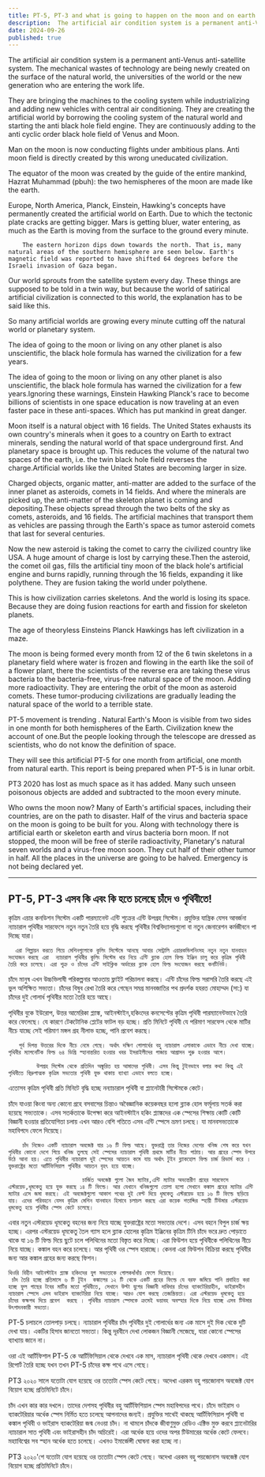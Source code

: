 ```yaml
---
title: PT-5, PT-3 and what is going to happen on the moon and on earth!
description:  The artificial air condition system is a permanent anti-Venus anti-satellite system. The mechanical wastes of technology are being newly created on the surface of the natural world, the universities of the world or the new generation who are entering the work life.
date: 2024-09-26
published: true
---
```


The artificial air condition system is a permanent anti-Venus anti-satellite system. The mechanical wastes of technology are being newly created on the surface of the natural world, the universities of the world or the new generation who are entering the work life.

They are bringing the machines to the cooling system while industrializing and adding new vehicles with central air conditioning. They are creating the artificial world by borrowing the cooling system of the natural world and starting the anti black hole field engine. They are continuously adding to the anti cyclic order black hole field of Venus and Moon.

Man on the moon is now conducting flights under ambitious plans. Anti moon field is directly created by this wrong uneducated civilization.

The equator of the moon was created by the guide of the entire mankind, Hazrat Muhammad (pbuh): the two hemispheres of the moon are made like the earth.

Europe, North America, Planck, Einstein, Hawking's concepts have permanently created the artificial world on Earth. Due to which the tectonic plate cracks are getting bigger. Mars is getting bluer, water entering, as much as the Earth is moving from the surface to the ground every minute.

        The eastern horizon dips down towards the north. That is, many natural areas of the southern hemisphere are seen below. Earth's magnetic field was reported to have shifted 64 degrees before the Israeli invasion of Gaza began.

Our world sprouts from the satellite system every day. These things are supposed to be told in a twin way, but because the world of satirical artificial civilization is connected to this world, the explanation has to be said like this.

So many artificial worlds are growing every minute cutting off the natural world or planetary system.

The idea of ​​going to the moon or living on any other planet is also unscientific, the black hole formula has warned the civilization for a few years.

The idea of ​​going to the moon or living on any other planet is also unscientific, the black hole formula has warned the civilization for a few years.Ignoring these warnings, Einstein Hawking Planck's race to become billions of scientists in one space education is now traveling at an even faster pace in these anti-spaces. Which has put mankind in great danger.

Moon itself is a natural object with 16 fields. The United States exhausts its own country's minerals when it goes to a country on Earth to extract minerals, sending the natural world of that space underground first. And planetary space is brought up. This reduces the volume of the natural two spaces of the earth, i.e. the twin black hole field reverses the charge.Artificial worlds like the United States are becoming larger in size.

Charged objects, organic matter, anti-matter are added to the surface of the inner planet as asteroids, comets in 14 fields. And where the minerals are picked up, the anti-matter of the skeleton planet is coming and depositing.These objects spread through the two belts of the sky as comets, asteroids, and 16 fields. The artificial machines that transport them as vehicles are passing through the Earth's space as tumor asteroid comets that last for several centuries.

Now the new asteroid is taking the comet to carry the civilized country like USA. A huge amount of charge is lost by carrying these.Then the asteroid, the comet oil gas, fills the artificial tiny moon of the black hole's artificial engine and burns rapidly, running through the 16 fields, expanding it like polythene. They are fusion taking the world under polythene.

This is how civilization carries skeletons. And the world is losing its space. Because they are doing fusion reactions for earth and fission for skeleton planets.

The age of theoryless Einsteins Planck Hawkings has left civilization in a maze.

The moon is being formed every month from 12 of the 6 twin skeletons in a planetary field where water is frozen and flowing in the earth like the soil of a flower plant, there the scientists of the reverse era are taking these virus bacteria to the bacteria-free, virus-free natural space of the moon. Adding more radioactivity. They are entering the orbit of the moon as asteroid comets. These tumor-producing civilizations are gradually leading the natural space of the world to a terrible state.

PT-5 movement is trending . Natural Earth's Moon is visible from two sides in one month for both hemispheres of the Earth. Civilization knew the account of one.But the people looking through the telescope are dressed as scientists, who do not know the definition of space.

They will see this artificial PT-5 for one month from artificial, one month from natural earth. This report is being prepared when PT-5 is in lunar orbit.

PT3 2020 has lost as much space as it has added. Many such unseen poisonous objects are added and subtracted to the moon every minute.

Who owns the moon now? Many of Earth's artificial spaces, including their countries, are on the path to disaster. Half of the virus and bacteria space on the moon is going to be built for you. Along with technology there is artificial earth or skeleton earth and virus bacteria born moon. If not stopped, the moon will be free of sterile radioactivity, Planetary's natural seven worlds and a virus-free moon soon. They cut half of their other tumor in half. All the places in the universe are going to be halved. Emergency is not being declared yet.

---

## PT-5, PT-3 এসব কি এবং কি হতে চলেছে চাঁদে ও পৃথিবীতে!

  কৃত্রিম এয়ার কনডিশন সিস্টেম একটি পারম‍্যানেন্ট এন্টি শুক্রের এন্টি উপগ্রহ সিস্টেম। প্রযুক্তির যান্ত্রিক যেসব আবর্জনা ন‍্যাচারাল পৃথিবীর সারফেসে নতুন নতুন তৈরি হয়ে বৃদ্ধি করছে পৃথিবীর বিশ্ববিদ্যালয়গুলো বা নতুন জেনারেশন কর্মজীবনে পা দিচ্ছে যারা।

      এরা শিল্পায়ন করতে গিয়ে মেশিনগুলোকে কুলিং সিস্টেমে আনছে আবার সেন্ট্রালি এয়ারকন্ডিশনিংসহ নতুন নতুন যানবাহন সংযোজন করছে এরা  ন‍্যাচারাল পৃথিবীর কুলিং সিস্টেম ধার নিয়ে এন্টি ব্ল‍্যাক হোল ফিল্ড ইঞ্জিন চালু করে কৃত্রিম পৃথিবী তৈরি করে চলেছে। এরা শুক্র ও চাঁদের এন্টি সাইক্লিক অর্ডারের ব্ল‍্যাক হোল ফিল্ড সংযোজন করছে কনটিনিউ।

চাঁদে মানুষ এখন উচ্চভিলাষী পরিকল্পনার আওতায় ফ্লাইট পরিচালনা করছে। এন্টি চাঁদের ফিল্ড সরাসরি তৈরি করছে এই ভুল অশিক্ষিত সভ‍্যতা।
চাঁদের বিষুব রেখা তৈরি করে গেছেন সমগ্র মানবজাতির পথ প্রদর্শক হযরত মোহাম্মদ (সা:) যা চাঁদের দুই গোলার্ধ পৃথিবীর মতো তৈরি হয়ে আছে।

পৃথিবীর বুকে ইউরোপ, উত্তর আমেরিকা প্ল‍্যাঙ্ক, আইনস্টাইন,হকিংদের কনসেপ্টের কৃত্রিম পৃথিবী পারম‍্যানেন্টভাবে  তৈরি করে ফেলেছে। যে কারণে টেকটোনিক প্লেটের ফাটল বড় হচ্ছে। প্রতি মিনিটে পৃথিবী যে পরিমাণ সারফেস থেকে মাটির নীচে যাচ্ছে সেই পরিমাণ মঙ্গল গ্রহ নীলাভ হচ্ছে, পানি প্রবেশ করছে।

       পূর্ব দিগন্ত উত্তরের দিকে নীচে নেমে গেছে। অর্থাৎ দক্ষিণ গোলার্ধের বহু ন‍্যাচারাল এলাকাকে এভাবে নীচে দেখা যাচ্ছে। পৃথিবীর ম‍্যাগনেটিক ফিল্ড ৬৪ ডিগ্রি স্হানান্তরিত হওয়ার খবর ইসরাইলীদের গাজায় আগ্রাসন শুরু হওয়ার আগে।

            উপগ্রহ সিস্টেম থেকে প্রতিদিন অঙ্কুরিত হয় আমাদের পৃথিবী। এসব কিন্তু টুইনভাবে বলার কথা কিন্তু এই পৃথিবীতে বিদ্রুপাত্মক কৃত্রিম সভ‍্যতার পৃথিবী যুক্ত থাকায় ব‍্যাখ‍্যা এভাবে বলতে হচ্ছে।

এতোসব কৃত্রিম পৃথিবী প্রতি মিনিটে বৃদ্ধি হচ্ছে ন‍ন‍্যাচারাল পৃথিবী বা প্ল‍্যানেটারী সিস্টেমকে কেটে।

চাঁদে যাওয়া কিংবা অন‍্য কোনো গ্রহে বসবাসের চিন্তাও অবৈজ্ঞানিক কয়েকবছর হলো ব্ল‍্যাক হোল ফর্মূলায় সতর্ক করা হয়েছে সভ‍্যতাকে।
এসব সতর্কতাকে উপেক্ষা করে আইনস্টাইন হকিং প্ল‍্যাঙ্কদের এক স্পেসের শিক্ষায় কোটি কোটি  বিজ্ঞানী হওয়ার প্রতিযোগিতা চলায় এখন আরও বেশি গতিতে এসব এন্টি স্পেসে ভ্রমণ চলছে। যা মানবসভ‍্যতাকে মহাবিপদে ফেলে দিয়েছে।

        চাঁদ নিজেও একটি ন‍্যাচারাল অবজেক্ট যার ১৬ টি ফিল্ড আছে। যুক্তরাষ্ট্র তার নিজের দেশের খনিজ শেষ করে যখন পৃথিবীর কোনো দেশে গিয়ে খনিজ তুলছে সেই স্পেসের ন‍্যাচারাল পৃথিবী প্রথমে মাটির নীচে পাঠায়। আর গ্রহের স্পেস উপরে উঠে আনা হয়। এতে পৃথিবীর ন‍্যাচারাল দুই স্পেসের আয়তন কমে যায় অর্থাৎ টুইন ব্ল‍্যাকহোল ফিল্ড চার্জ রিভার্স করে । যুক্তরাষ্ট্রের মতো আর্টিফিসিয়াল পৃথিবীর আয়তন বৃহৎ হয়ে যাচ্ছে।

                         চার্জিত অবজেক্ট গুলো জৈব ম‍্যাটার,এন্টি ম‍্যাটার অভ‍্যন্তরীণ গ্রহের সারফেসে এস্টরয়েড,ধূমকেতু হয়ে যুক্ত করছে ১৪ টি ফিল্ডে। আর যেখানে খনিজগুলো তোলা হলো সেখানে কঙ্কাল গ্রহের ম‍্যাটার এন্টি ম‍্যাটার এসে জমা করছে। এই অবজেক্টগুলো আকাশ পথের দুই বেল্ট দিয়ে ধূমকেতু এস্টরয়েড হয়ে ১৬ টি ফিল্ডে ছড়িয়ে যায়। এদের পরিবহনে যেসব কৃত্রিম মেশিন যানবাহন হিসাবে চলাচল করছে এরা কয়েক শতাব্দির স্হায়ী টিউমার এস্টরয়েড ধূমকেতু হয়ে পৃথিবীর স্পেস কেটে চলেছে।

এবার নতুন এস্টরয়েড ধূমকেতু বহনের জন‍্য নিয়ে যাচ্ছে যুক্তরাষ্ট্রের মতো সভ‍্যতার দেশে। এসব বহনে বিপুল চার্জ ক্ষয় হচ্ছে। এরপর  এস্টরয়েড ধূমকেতু তৈল গ‍্যাস হলে ব্ল‍্যাক হোলের কৃত্রিম ইঞ্জিনের কৃত্রিম টিনি চাঁদে ভরে দ্রুত পোড়াতে থাকে যা ১৬ টি ফিল্ড দিয়ে ছুটে চলে পলিথিনের মতো বিস্তৃত করে দিচ্ছে। এরা ফিউশন হয়ে পৃথিবীকে পলিথিনের নীচে নিয়ে যাচ্ছে।
কঙ্কাল বহন করে চলেছে। আর পৃথিবী ওর স্পেস হারাচ্ছে। কেননা এরা ফিউশন বিক্রিয়া করছে পৃথিবীর জন‍্য আর কঙ্কাল গ্রহের জন‍্য করছে ফিশন। 

    থিওরি বিহীন আইনস্টাইন প্ল‍্য‍াঙ্ক হকিংদের যুগ সভ‍্যতাকে গোলকধাঁধাঁয় ফেলে দিয়েছে।
     চাঁদ তৈরি হচ্ছে প্রতিমাসে ৬ টি টুইন  কঙ্কালের ১২ টি থেকে একটি গ্রহের ফিল্ডে যে বরফ জমিয়ে পানি প্রবাহিত করা হচ্ছে ফুল গাছের টবের মাটির মতো পৃথিবীতে, সেখানে উল্টা যুগের বিজ্ঞানী দাবিদার চাঁদের ব‍্যাকটেরিয়াহীন, ভাইরাসহীন ন‍্যাচারাল স্পেসে এসব ভাইরাস ব‍্যাকটেরিয়া নিয়ে যাচ্ছে। আরও যোগ করছে তেজস্ক্রিয়তা। এরা এস্টরয়েড ধূমকেতু হয়ে চাঁদের কক্ষপথ দিয়ে প্রবেশ  করছে । পৃথিবীর ন‍্যাচারাল স্পেসকে ক্রমেই ভয়াবহ অবস্হার দিকে নিয়ে যাচ্ছে এসব টিউমার উৎপাদনকারী সভ‍্যতা।

PT-5 চলাচলে তোলপাড় চলছে। ন‍্যাচারাল পৃথিবীর চাঁদ পৃথিবীর দুই গোলার্ধের জন‍্য এক মাসে দুই দিক থেকে দুটি দেখা যায়। একটির হিসাব জানতো সভ‍্যতা। কিন্তু দূরবীনে দেখা লোকজন বিজ্ঞানী সেজেছে, যারা কোনো স্পেসের ব‍্যাখ‍্যায় জানে না।

ওরা এই আর্টিফিশাল PT-5 কে আর্টিফিসিয়াল থেকে দেখবে এক মাস, ন‍্যাচারাল পৃথিবী থেকে দেখবে একমাস। এই রিপোর্ট তৈরি হচ্ছে যখন তখন PT-5 চাঁদের কক্ষ পথে এসে গেছে।

PT3 ২০২০ সালে যতোটা যোগ হয়েছে ওর ততোটা স্পেস কেটে গেছে। অদেখা এরকম বহু পয়জোনাস অবজেক্ট যোগ বিয়োগ হচ্ছে প্রতিমিনিটে চাঁদে।

চাঁদ এখন কার কার দখলে। তাদের দেশসহ পৃথিবীর বহু আর্টিফিশিয়াল  স্পেস মহাবিপদের পথে। চাঁদে ভাইরাস ও ব‍্যাকটেরিয়ার অর্ধেক স্পেস নির্মিত হতে চলেছে   আপনাদের জন‍্যই। প্রযুক্তির সাথেই থাকছে আর্টিফিসিয়াল প‍ৃথিবী বা কঙ্কাল পৃথিবী ও ভাইরাস ব‍্যাকটেরিয়া জন্ম নেওয়া চাঁদ। না থামলে চাঁদকে জীবাণুমুক্ত রেডিও এক্টিভ মুক্ত করবে প্ল‍্যানেটারির ন‍্যাচারাল সাত পৃথিবী এবং ভাইরাসহীন চাঁদ অচিরেই। এরা অর্ধেক হয়ে ওদের অপর টিউমারের অর্ধেক কেটে ফেলবে। মহাাবিশ্বের সব স্হান অর্ধেক হতে চলেছে। এখনও ইমার্জেন্সী ঘোষনা করা হচ্ছে না।

PT3 ২০২০'শে যতোটা যোগ হয়েছে ওর ততোটা স্পেস কেটে গেছে। অদেখা এরকম বহু পয়জোনাস অবজেক্ট যোগ বিয়োগ হচ্ছে প্রতিমিনিটে চাঁদে।
